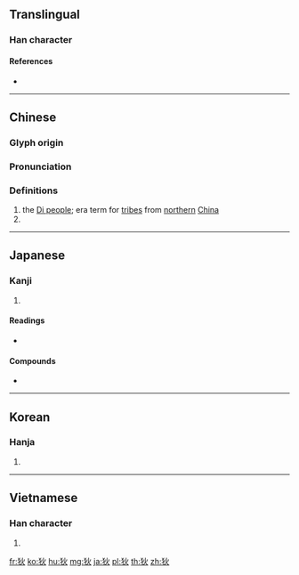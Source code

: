 ==Translingual==

===Han character===
{{Han char|rn=94|rad=犬|as=04|sn=7|four=49280|canj=KHF|ids=⿰犭火}}

====References====
* {{Han ref|kx=0707.240|dkj=20290|dj=1120.060|hdz=21337.010|uh=72C4|ud=29380|bh=A866|bd=43110}}

----

==Chinese==
{{zh-forms}}

===Glyph origin===
{{Han etym}}

===Pronunciation===
{{zh-pron
|m=dí,tì
|c=dik6
|mn=te̍k
|mc=y
|oc=y
|ma=
|cat=pn
}}

===Definitions===
{{zh-hanzi}}

# the [[w:Beidi|Di people]]; {{w|Zhou dynasty}} era term for [[tribe]]s from [[northern]] [[China]]
# {{surname|lang=zh}}

----

==Japanese==

===Kanji===
{{ja-kanji|grade=|rs=犬04}}

# {{defn|lang=ja|sort=犬04}}

====Readings====
* {{ja-readings|on=[[てき]] (teki)|kun=[[えびす]] (ebisu)}}

====Compounds====
* {{ja-r|夷狄|いてき}}

----

==Korean==

===Hanja===
{{ko-hanja|hangeul=적|eumhun=|rv=jeok|mr=chŏk|y=cek}}

# {{defn|lang=ko|sort=犬04}}

----

==Vietnamese==

===Han character===
{{vi-hantu|[[địch]], [[đệt]]|rs=犬04}}

# {{defn|lang=vi|sort=犬04}}

[[fr:狄]]
[[ko:狄]]
[[hu:狄]]
[[mg:狄]]
[[ja:狄]]
[[pl:狄]]
[[th:狄]]
[[zh:狄]]